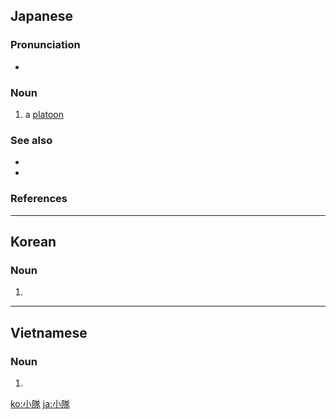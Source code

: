 ==Japanese==
{{wikipedia|lang=ja}}
{{ja-kanjitab|しょう|たい|yomi=o}}

===Pronunciation===
{{ja-pron|y=ko|しょうたい|acc=0|acc_ref=DJR,NHK,SMK5}}
* {{hmp|lang=ja|sort=しょうたい|晶帯|照対}}

===Noun===
{{ja-noun|しょうたい|hhira=せうたい}}

# {{lb|sort=しょうたい|ja|military}} a [[platoon]]

===See also===
* {{ja-r|中%隊|ちゅう%たい}}
* {{ja-r|分%隊|ぶん%たい}}

===References===
<references/>

----

==Korean==
{{ko-hanjatab}}

===Noun===
{{ko-noun|hangeul=소대}}

# {{hanja form of|소대|[[platoon]]|y=sōtay|mr=sodae}}

----

==Vietnamese==
{{vi-hantutab}}

===Noun===
{{vi-hantu|tiểu đội}}

# {{han tu form of|tiểu đội|[[squad]]}}

[[ko:小隊]]
[[ja:小隊]]